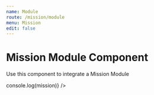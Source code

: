 ```yaml
---
name: Module
route: /mission/module
menu: Mission
edit: false
---
```



# Mission Module Component

Use this component to integrate a Mission Module

<Playground>
	<div style={{ width: "100%", maxWidth: "550px", height: "650px", margin: "auto" }}>
		<MissionModuleComponent
			themes={[SkyTheme]}
			mission={{
				completed: false,
				missionNumber: 42,
				rewards: [{ currency: "coin", amount: 20 }],
				objectives: [
					{
						title: "Hug a Friend",
						amount: 3,
						completed: 2,
						cta: "https://insertcoin.se/what-is-gwen/",
					},
					{
						title: "Research GWEN",
						amount: 1,
						completed: 0,
						cta: "https://insertcoin.se/what-is-gwen/",
					},
					{
						title: "Contribute to Open Source",
						amount: 10,
						completed: 7,
						cta: "https://insertcoin.se/what-is-gwen/",
					},
				],
			}}
			select={(mission) => console.log(mission)}
		/>
	</div>
</Playground>

<Props of={MissionModuleComponent} />
